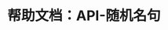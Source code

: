 ---
title: 帮助文档：API-随机名句
description: api-rdoc的帮助文档
pubDate: 2025 02 26
image: /image/20250226.jpg
categories:
  - tech
tags:
  - API
  - 帮助文档
---